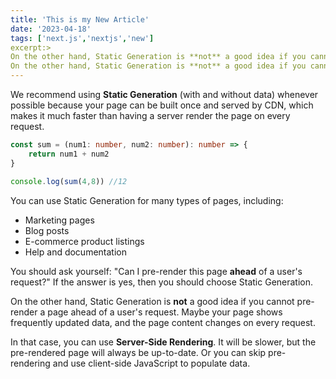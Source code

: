 ```yaml
---
title: 'This is my New Article'
date: '2023-04-18'
tags: ['next.js','nextjs','new']
excerpt:>
On the other hand, Static Generation is **not** a good idea if you cannot pre-render a page ahead of a user's request. Maybe your page shows frequently updated data, and the page content changes on every request.
On the other hand, Static Generation is **not** a good idea if you cannot pre-render a page ahead of a user's request. Maybe your page shows frequently updated data, and the page content changes on every request.
---
```


We recommend using **Static Generation** (with and without data) whenever possible because your page can be built once and served by CDN, which makes it much faster than having a server render the page on every request.

```ts
const sum = (num1: number, num2: number): number => {
    return num1 + num2
}

console.log(sum(4,8)) //12
```

You can use Static Generation for many types of pages, including:

- Marketing pages
- Blog posts
- E-commerce product listings
- Help and documentation

You should ask yourself: "Can I pre-render this page **ahead** of a user's request?" If the answer is yes, then you should choose Static Generation.

On the other hand, Static Generation is **not** a good idea if you cannot pre-render a page ahead of a user's request. Maybe your page shows frequently updated data, and the page content changes on every request.

In that case, you can use **Server-Side Rendering**. It will be slower, but the pre-rendered page will always be up-to-date. Or you can skip pre-rendering and use client-side JavaScript to populate data.